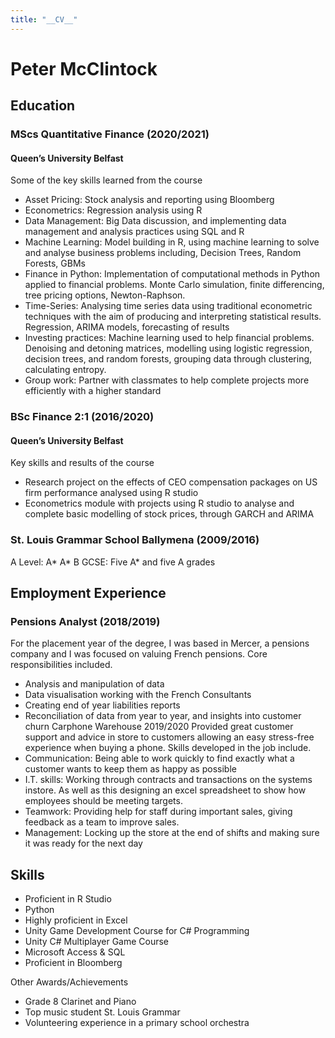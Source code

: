 ```yaml
---
title: "__CV__"
---
```


# Peter McClintock

## Education
### MScs Quantitative Finance (2020/2021)
#### Queen's University Belfast
Some of the key skills learned from the course

* Asset Pricing: Stock analysis and reporting using Bloomberg
*	Econometrics: Regression analysis using R
*	Data Management: Big Data discussion, and implementing data management and analysis practices using SQL and R
*	Machine Learning: Model building in R, using machine learning to solve and analyse business problems including, Decision Trees, Random Forests, GBMs
*	Finance in Python: Implementation of computational methods in Python applied to financial problems. Monte Carlo simulation, finite differencing, tree pricing options, Newton-Raphson.
*	Time-Series: Analysing time series data using traditional econometric techniques with the aim of producing and interpreting statistical results. Regression, ARIMA models, forecasting of results
*	Investing practices: Machine learning used to help financial problems. Denoising and detoning matrices, modelling using logistic regression, decision trees, and random forests, grouping data through clustering, calculating entropy.
*	Group work: Partner with classmates to help complete projects more efficiently with a higher standard

### BSc Finance 2:1 (2016/2020)
#### Queen's University Belfast
Key skills and results of the course

*	Research project on the effects of CEO compensation packages on US firm performance analysed using R studio
*	Econometrics module with projects using R studio to analyse and complete basic modelling of stock prices, through GARCH and ARIMA

### St. Louis Grammar School Ballymena (2009/2016)
A Level: A* A* B                 GCSE: Five A* and five A grades

## Employment Experience
### Pensions Analyst (2018/2019)
For the placement year of the degree, I was based in Mercer, a pensions company and I was focused on valuing French pensions. Core responsibilities included.

*	Analysis and manipulation of data
*	Data visualisation working with the French Consultants
*	Creating end of year liabilities reports
*	Reconciliation of data from year to year, and insights into customer churn
Carphone Warehouse 									2019/2020
Provided great customer support and advice in store to customers allowing an easy stress-free experience when buying a phone. Skills developed in the job include.
*	Communication: Being able to work quickly to find exactly what a customer wants to keep them as happy as possible
*	I.T. skills: Working through contracts and transactions on the systems instore. As well as this designing an excel spreadsheet to show how employees should be meeting targets.
*	Teamwork: Providing help for staff during important sales, giving feedback as a team to improve sales.
*	Management: Locking up the store at the end of shifts and making sure it was ready for the next day

## Skills								         

* Proficient in R Studio
* Python
* Highly proficient in Excel 
* Unity Game Development Course for C# Programming					          
* Unity C# Multiplayer Game Course
* Microsoft Access & SQL
* Proficient in Bloomberg

Other Awards/Achievements

* Grade 8 Clarinet and Piano
* Top music student St. Louis Grammar
* Volunteering experience in a primary school orchestra
 				

